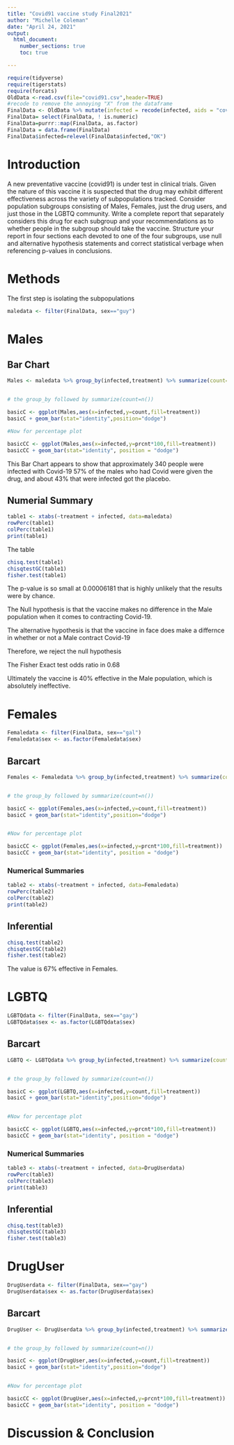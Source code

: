 ```yaml
---
title: "Covid91 vaccine study Final2021"
author: "Michelle Coleman"
date: "April 24, 2021"
output: 
  html_document:
    number_sections: true
    toc: true

---
```


```r
require(tidyverse)
require(tigerstats)
require(forcats)
OldData <-read.csv(file="covid91.csv",header=TRUE)
#recode to remove the annoying "X" from the dataframe
FinalData <- OldData %>% mutate(infected = recode(infected, aids = "covid", none = "OK" )) %>% select(-one_of("X"))
FinalData= select(FinalData, ! is.numeric)
FinalData=purrr::map(FinalData, as.factor)
FinalData = data.frame(FinalData) 
FinalData$infected=relevel(FinalData$infected,"OK")
```



# Introduction

A new  preventative vaccine (covid91) is under test in clinical trials. Given the nature of this vaccine it is suspected that the drug may exhibit different effectiveness across the variety of subpopulations tracked. Consider population subgroups consisting of Males, Females, just the drug users, and just those in the LGBTQ community. Write a complete report that separately considers this drug for each subgroup and your recommendations as to whether people in the subgroup should take the vaccine. Structure your report in four sections each devoted to one of the four subgroups, use null and alternative hypothesis statements and correct statistical verbage when referencing p-values in conclusions.

# Methods

The first step is isolating the subpopulations

```r
maledata <- filter(FinalData, sex=="guy")

```

# Males

## Bar Chart


```r
Males <- maledata %>% group_by(infected,treatment) %>% summarize(count=n()) %>% mutate(prcnt=count/sum(count))


# the group_by followed by summarize(count=n())

basicC <- ggplot(Males,aes(x=infected,y=count,fill=treatment))
basicC + geom_bar(stat="identity",position="dodge")

#Now for percentage plot

basicCC <- ggplot(Males,aes(x=infected,y=prcnt*100,fill=treatment)) 
basicCC + geom_bar(stat="identity", position = "dodge")
```
This Bar Chart appears to show that approximately 340 people were infected with Covid-19 57% of the males who had Covid were given the drug, and about 43% that were infected got the placebo.

## Numerial Summary

```r
table1 <- xtabs(~treatment + infected, data=maledata)
rowPerc(table1)
colPerc(table1)
print(table1)
```
The table 


```r
chisq.test(table1)
chisqtestGC(table1)
fisher.test(table1)
```
The p-value is so small at 0.00006181 that is highly unlikely that the results were by chance.

The Null hypothesis is that the vaccine makes no difference in the Male population when it comes to contracting Covid-19.

The alternative hypothesis is that the vaccine in face does make a differnce in whether or not a Male contract Covid-19

Therefore, we reject the null hypothesis

The Fisher Exact test odds ratio in 0.68

Ultimately the vaccine is 40% effective in the Male population, which is absolutely ineffective.

# Females


```r
Femaledata <- filter(FinalData, sex=="gal")
Femaledata$sex <- as.factor(Femaledata$sex)
```

## Barcart

```r
Females <- Femaledata %>% group_by(infected,treatment) %>% summarize(count=n()) %>% mutate(prcnt=count/sum(count))


# the group_by followed by summarize(count=n())

basicC <- ggplot(Females,aes(x=infected,y=count,fill=treatment))
basicC + geom_bar(stat="identity",position="dodge")


#Now for percentage plot

basicCC <- ggplot(Females,aes(x=infected,y=prcnt*100,fill=treatment)) 
basicCC + geom_bar(stat="identity", position = "dodge")
```

### Numerical Summaries  

```r
table2 <- xtabs(~treatment + infected, data=Femaledata)
rowPerc(table2)
colPerc(table2)
print(table2)
```

## Inferential  

```r
chisq.test(table2)
chisqtestGC(table2)
fisher.test(table2)
```
The value is 67% effective in Females.


# LGBTQ

```r
LGBTQdata <- filter(FinalData, sex=="gay")
LGBTQdata$sex <- as.factor(LGBTQdata$sex)
```

## Barcart

```r
LGBTQ <- LGBTQdata %>% group_by(infected,treatment) %>% summarize(count=n()) %>% mutate(prcnt=count/sum(count))


# the group_by followed by summarize(count=n())

basicC <- ggplot(LGBTQ,aes(x=infected,y=count,fill=treatment))
basicC + geom_bar(stat="identity",position="dodge")


#Now for percentage plot

basicCC <- ggplot(LGBTQ,aes(x=infected,y=prcnt*100,fill=treatment)) 
basicCC + geom_bar(stat="identity", position = "dodge")
```


### Numerical Summaries  

```r
table3 <- xtabs(~treatment + infected, data=DrugUserdata)
rowPerc(table3)
colPerc(table3)
print(table3)
```

## Inferential  

```r
chisq.test(table3)
chisqtestGC(table3)
fisher.test(table3)

```

# DrugUser

```r
DrugUserdata <- filter(FinalData, sex=="gay")
DrugUserdata$sex <- as.factor(DrugUserdata$sex)
```


## Barcart

```r
DrugUser <- DrugUserdata %>% group_by(infected,treatment) %>% summarize(count=n()) %>% mutate(prcnt=count/sum(count))


# the group_by followed by summarize(count=n())

basicC <- ggplot(DrugUser,aes(x=infected,y=count,fill=treatment))
basicC + geom_bar(stat="identity",position="dodge")


#Now for percentage plot

basicCC <- ggplot(DrugUser,aes(x=infected,y=prcnt*100,fill=treatment)) 
basicCC + geom_bar(stat="identity", position = "dodge")
```




# Discussion & Conclusion




